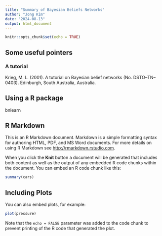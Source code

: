 ```yaml
---
title: "Summary of Bayesian Beliefs Networks"
author: "Jong Kim"
date: "2024-08-13"
output: html_document
---
```


```r
knitr::opts_chunk$set(echo = TRUE)
```

## Some useful pointers

### A tutorial

Krieg, M. L. (2001). A tutorial on Bayesian belief networks (No. DSTO–TN–0403). Edinburgh, South Australia, Australia.


## Using a R package

bnlearn


## R Markdown

This is an R Markdown document. Markdown is a simple formatting syntax for authoring HTML, PDF, and MS Word documents. For more details on using R Markdown see <http://rmarkdown.rstudio.com>.

When you click the **Knit** button a document will be generated that includes both content as well as the output of any embedded R code chunks within the document. You can embed an R code chunk like this:

```r
summary(cars)
```

## Including Plots

You can also embed plots, for example:

```r
plot(pressure)
```

Note that the `echo = FALSE` parameter was added to the code chunk to prevent printing of the R code that generated the plot.
